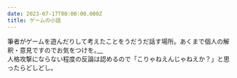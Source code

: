 ```yaml
---
date: 2023-07-17T00:00:00.000Z
title: ゲームの小話
---
```


筆者がゲームを遊んだりして考えたことをうだうだ話す場所。あくまで個人の解釈・意見ですのでお気をつけを。<a href="https://magialabs.blog/game/talk/zero/"><span class="hidden-link">　</span></a>\
人格攻撃にならない程度の反論は認めるので「こりゃねえんじゃねえか？」と思ったらどしどし。
